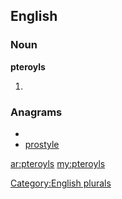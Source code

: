 ==English==

===Noun===
'''pteroyls'''

# {{plural of|[[pteroyl]]}}

===Anagrams===
* {{alphagram|eloprsty}}
* [[prostyle#English|prostyle]]

[[Category:English plurals]]

[[ar:pteroyls]]
[[my:pteroyls]]